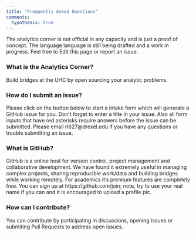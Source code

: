 ```yaml
---
title: "Frequently Asked Questions"
comments:
  hypothesis: true
---
```


:::{.callout-note}
The analytics corner is not official in any capacity and is just a proof of concept. The language language is still being drafted and a work in progress. Feel free to Edit this page or report an issue.
:::


### What is the Analytics Corner?

Build bridges at the UHC by open sourcing your analytic problems. 

 

### How do I submit an issue?

Please click on the button below to start a intake form which will generate a GitHub issue for you. Don't forget to enter a title in your issue. Also all form inputs that have red asterisks require answers before the issue can be submitted. Please email rl627@drexel.edu if you have any questions or trouble submitting an issue.

### What is GitHub?

GitHub is a online host for version control, project management and collaborative development. We have found it extremely useful in managing complex projects, sharing reproducible work/data and building bridges while working remotely. For academics it's premium features are completely free. You can sign up at https://github.com/join; note, try to use your real name if you can and it is encouraged to upload a profile pic.

### How can I contribute?

You can contribute by participating in discussions, opening issues or submiting Pull Requests to address open issues. 


